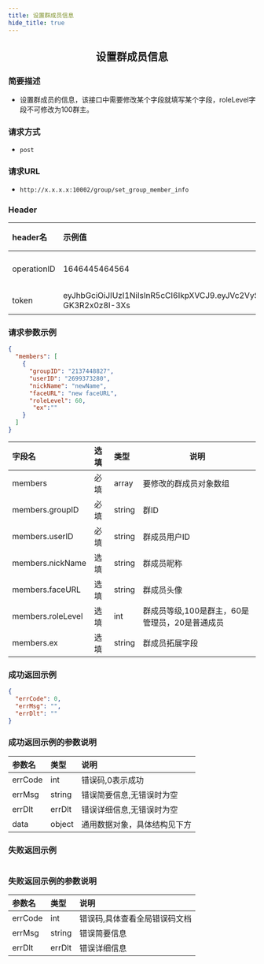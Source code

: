 ```yaml
---
title: 设置群成员信息
hide_title: true
---
```


<center>

## 设置群成员信息

</center>

### 简要描述
- 设置群成员的信息，该接口中需要修改某个字段就填写某个字段，roleLevel字段不可修改为100群主。
### 请求方式
- `post` 
### 请求URL
- `http://x.x.x.x:10002/group/set_group_member_info` 


### Header
|header名|示例值|选填|类型|说明|
|:----    |:-------    |:--- |---|------      |
|operationID|1646445464564|必填|string|operationID用于全局链路追踪|
|token|eyJhbGciOiJIUzI1NiIsInR5cCI6IkpXVCJ9.eyJVc2VySUQiOiJvcGVuSU02NTQzMjEiLCJQbGF0Zm9ybUlEIjowLCJleHAiOjE2OTY0OTE4NTAsIm5iZiI6MTY4ODcxNTU1MCwiaWF0IjoxNjg4NzE1ODUwfQ.Mfhg3OiRtJY48rZbKWecNeydnHWW-GK3R2x0z8I-3Xs|必填|string|管理员token|


### 请求参数示例


```json
{
  "members": [
    { 
      "groupID": "2137448827",
      "userID": "2699373280",
      "nickName": "newName",
      "faceURL": "new faceURL",
      "roleLevel": 60,
       "ex":""
    }
  ]
}
```
|字段名|选填|类型|说明|
|:----    |:-------    |:--- |---|
|members|必填|array|要修改的群成员对象数组|
|members.groupID|必填|string|群ID|
|members.userID|必填|string|群成员用户ID|
|members.nickName|选填|string|群成员昵称|
|members.faceURL|选填|string|群成员头像|
|members.roleLevel|选填|int|群成员等级,100是群主，60是管理员，20是普通成员 |
|members.ex|选填|string|群成员拓展字段|
### 成功返回示例


```json
{
  "errCode": 0,
  "errMsg": "",
  "errDlt": ""
}
```
### 成功返回示例的参数说明


|参数名|类型|说明|
|:----    |:-------    |:--- |
|errCode|int|错误码,0表示成功|
|errMsg|string|错误简要信息,无错误时为空|
|errDlt|errDlt|错误详细信息,无错误时为空|
|data|object|通用数据对象，具体结构见下方|
### 失败返回示例


```json

```
### 失败返回示例的参数说明


|参数名|类型|说明|
|:----    |:-------    |:--- |
|errCode|int|错误码,具体查看全局错误码文档|
|errMsg|string|错误简要信息|
|errDlt|errDlt|错误详细信息|
